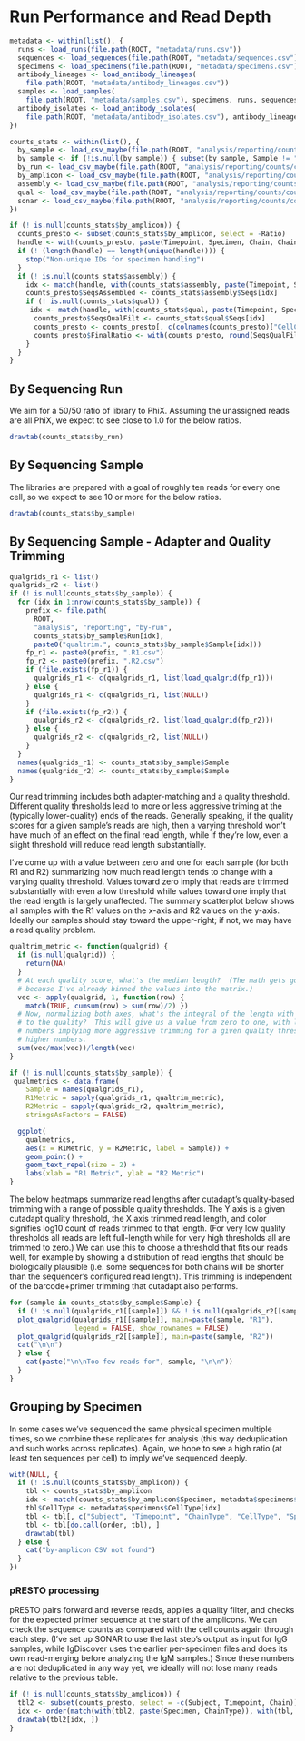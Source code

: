 # Run Performance and Read Depth

```r
metadata <- within(list(), {
  runs <- load_runs(file.path(ROOT, "metadata/runs.csv"))
  sequences <- load_sequences(file.path(ROOT, "metadata/sequences.csv"))
  specimens <- load_specimens(file.path(ROOT, "metadata/specimens.csv"))
  antibody_lineages <- load_antibody_lineages(
    file.path(ROOT, "metadata/antibody_lineages.csv"))
  samples <- load_samples(
    file.path(ROOT, "metadata/samples.csv"), specimens, runs, sequences)
  antibody_isolates <- load_antibody_isolates(
    file.path(ROOT, "metadata/antibody_isolates.csv"), antibody_lineages)
})

counts_stats <- within(list(), {
  by_sample <- load_csv_maybe(file.path(ROOT, "analysis/reporting/counts/counts_by_sample.csv"), NA)
  by_sample <- if (!is.null(by_sample)) { subset(by_sample, Sample != "unassigned") }
  by_run <- load_csv_maybe(file.path(ROOT, "analysis/reporting/counts/counts_by_run.csv"))
  by_amplicon <- load_csv_maybe(file.path(ROOT, "analysis/reporting/counts/counts_amplicon_summary.csv"), NA)
  assembly <- load_csv_maybe(file.path(ROOT, "analysis/reporting/counts/counts_assembly_summary.csv"), NA)
  qual <- load_csv_maybe(file.path(ROOT, "analysis/reporting/counts/counts_presto_qual_summary.csv"), NA)
  sonar <- load_csv_maybe(file.path(ROOT, "analysis/reporting/counts/counts_sonar_module1_summary.csv"), NA)
})
```

```r
if (! is.null(counts_stats$by_amplicon)) {
  counts_presto <- subset(counts_stats$by_amplicon, select = -Ratio)
  handle <- with(counts_presto, paste(Timepoint, Specimen, Chain, ChainType))
  if (! (length(handle) == length(unique(handle)))) {
    stop("Non-unique IDs for specimen handling")
  }
  if (! is.null(counts_stats$assembly)) {
    idx <- match(handle, with(counts_stats$assembly, paste(Timepoint, Specimen, Chain, ChainType)))
    counts_presto$SeqsAssembled <- counts_stats$assembly$Seqs[idx]
    if (! is.null(counts_stats$qual)) {
     idx <- match(handle, with(counts_stats$qual, paste(Timepoint, Specimen, Chain, ChainType)))
      counts_presto$SeqsQualFilt <- counts_stats$qual$Seqs[idx]
      counts_presto <- counts_presto[, c(colnames(counts_presto)["CellCount" != colnames(counts_presto)], "CellCount")]
      counts_presto$FinalRatio <- with(counts_presto, round(SeqsQualFilt/CellCount, 8))
    }
  }
}
```

## By Sequencing Run

We aim for a 50/50 ratio of library to PhiX. Assuming the unassigned reads are
all PhiX, we expect to see close to 1.0 for the below ratios.

```r
drawtab(counts_stats$by_run)
```

## By Sequencing Sample

The libraries are prepared with a goal of roughly ten reads for every one cell,
so we expect to see 10 or more for the below ratios.

```r
drawtab(counts_stats$by_sample)
```

## By Sequencing Sample - Adapter and Quality Trimming


```r
qualgrids_r1 <- list()
qualgrids_r2 <- list()
if (! is.null(counts_stats$by_sample)) {
  for (idx in 1:nrow(counts_stats$by_sample)) {
    prefix <- file.path(
      ROOT,
      "analysis", "reporting", "by-run",
      counts_stats$by_sample$Run[idx],
      paste0("qualtrim.", counts_stats$by_sample$Sample[idx]))
    fp_r1 <- paste0(prefix, ".R1.csv")
    fp_r2 <- paste0(prefix, ".R2.csv")
    if (file.exists(fp_r1)) {
      qualgrids_r1 <- c(qualgrids_r1, list(load_qualgrid(fp_r1)))
    } else {
      qualgrids_r1 <- c(qualgrids_r1, list(NULL))
    }
    if (file.exists(fp_r2)) {
      qualgrids_r2 <- c(qualgrids_r2, list(load_qualgrid(fp_r2)))
    } else {
      qualgrids_r2 <- c(qualgrids_r2, list(NULL))
    }
  }
  names(qualgrids_r1) <- counts_stats$by_sample$Sample
  names(qualgrids_r2) <- counts_stats$by_sample$Sample
}
```

Our read trimming includes both adapter-matching and a quality threshold. 
Different quality thresholds lead to more or less aggressive triming at the
(typically lower-quality) ends of the reads.  Generally speaking, if the quality
scores for a given sample's reads are high, then a varying threshold won't have
much of an effect on the final read length, while if they're low, even a slight
threshold will reduce read length substantially.

I've come up with a value between zero and one for each sample (for both R1 and 
R2) summarizing how much read length tends to change with a varying quality 
threshold.  Values toward zero imply that reads are trimmed substantially with
even a low threshold while values toward one imply that the read length is 
largely unaffected.  The summary scatterplot below shows all samples with the R1
values on the x-axis and R2 values on the y-axis.  Ideally our samples should
stay toward the upper-right; if not, we may have a read quality problem.

```r
qualtrim_metric <- function(qualgrid) {
  if (is.null(qualgrid)) {
    return(NA)
  }
  # At each quality score, what's the median length?  (The math gets goofy
  # because I've already binned the values into the matrix.)
  vec <- apply(qualgrid, 1, function(row) {
    match(TRUE, cumsum(row) > sum(row)/2) })
  # Now, normalizing both axes, what's the integral of the length with respect
  # to the quality?  This will give us a value from zero to one, with lower
  # numbers implying more aggressive trimming for a given quality threshold than
  # higher numbers.
  sum(vec/max(vec))/length(vec)
}

if (! is.null(counts_stats$by_sample)) {
 qualmetrics <- data.frame(
    Sample = names(qualgrids_r1),
    R1Metric = sapply(qualgrids_r1, qualtrim_metric),
    R2Metric = sapply(qualgrids_r2, qualtrim_metric),
    stringsAsFactors = FALSE)

  ggplot(
    qualmetrics,
    aes(x = R1Metric, y = R2Metric, label = Sample)) +
    geom_point() +
    geom_text_repel(size = 2) +
    labs(xlab = "R1 Metric", ylab = "R2 Metric")
}
```

The below heatmaps summarize read lengths after cutadapt's quality-based
trimming with a range of possible quality thresholds.  The Y axis is a given
cutadapt quality threshold, the X axis trimmed read length, and color signifies
log10 count of reads trimmed to that length.  (For very low quality thresholds
all reads are left full-length while for very high thresholds all are trimmed to
zero.)  We can use this to choose a threshold that fits our reads well, for
example by showing a distribution of read lengths that should be biologically
plausible (i.e. some sequences for both chains will be shorter than the
sequencer's configured read length).  This trimming is independent of the
barcode+primer trimming that cutadapt also performs.

```r
for (sample in counts_stats$by_sample$Sample) {
  if (! is.null(qualgrids_r1[[sample]]) && ! is.null(qualgrids_r2[[sample]]) && sum(qualgrids_r1[[sample]]) > 100) {
  plot_qualgrid(qualgrids_r1[[sample]], main=paste(sample, "R1"),
                legend = FALSE, show_rownames = FALSE)
  plot_qualgrid(qualgrids_r2[[sample]], main=paste(sample, "R2"))
  cat("\n\n")
  } else {
    cat(paste("\n\nToo few reads for", sample, "\n\n"))
  }
}
```


## Grouping by Specimen

In some cases we've sequenced the same physical specimen multiple times, so we 
combine these replicates for analysis (this way deduplication and such works
across replicates).  Again, we hope to see a high ratio (at least ten sequences
per cell) to imply we've sequenced deeply.

```r
with(NULL, {
  if (! is.null(counts_stats$by_amplicon)) {
    tbl <- counts_stats$by_amplicon
    idx <- match(counts_stats$by_amplicon$Specimen, metadata$specimens$Specimen)
    tbl$CellType <- metadata$specimens$CellType[idx]
    tbl <- tbl[, c("Subject", "Timepoint", "ChainType", "CellType", "Specimen", "Seqs", "CellCount", "Ratio")]
    tbl <- tbl[do.call(order, tbl), ]
    drawtab(tbl)
  } else {
    cat("by-amplicon CSV not found")
  }
})

```

### pRESTO processing

pRESTO pairs forward and reverse reads, applies a quality filter, and checks for
the expected primer sequence at the start of the amplicons.  We can check the 
sequence counts as compared with the cell counts again through each step.  (I've
set up SONAR to use the last step's output as input for IgG samples, while 
IgDiscover uses the earlier per-specimen files and does its own read-merging 
before analyzing the IgM samples.)  Since these numbers are not deduplicated in
any way yet, we ideally will not lose many reads relative to the previous table.

```r
if (! is.null(counts_stats$by_amplicon)) {
  tbl2 <- subset(counts_presto, select = -c(Subject, Timepoint, Chain))
  idx <- order(match(with(tbl2, paste(Specimen, ChainType)), with(tbl, paste(Specimen, ChainType))))
  drawtab(tbl2[idx, ])
}

```
